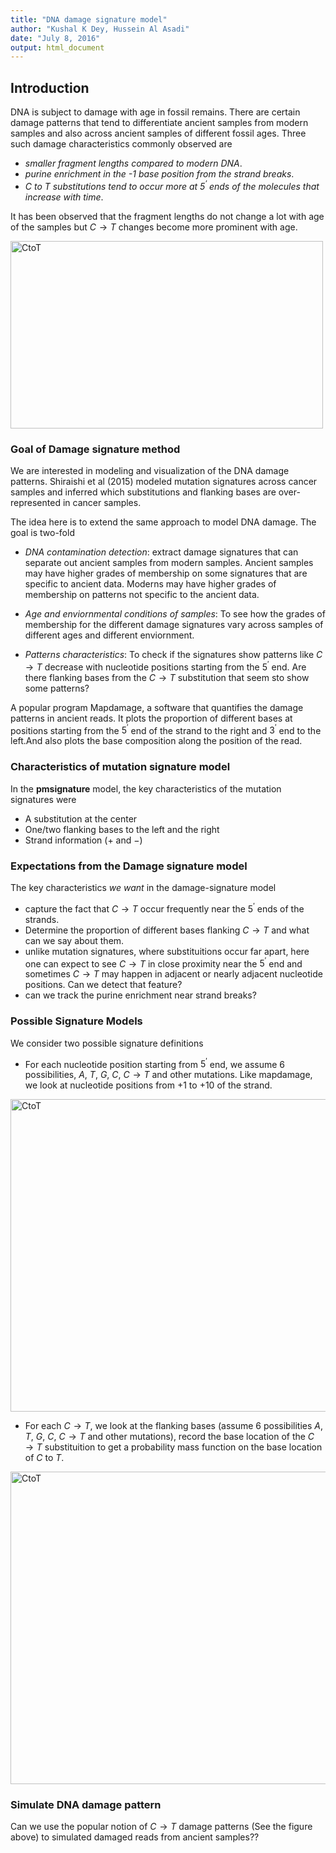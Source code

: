 ```yaml
---
title: "DNA damage signature model"
author: "Kushal K Dey, Hussein Al Asadi"
date: "July 8, 2016"
output: html_document
---
```


## Introduction

DNA is subject to damage with age in fossil remains. There are certain damage patterns that tend to differentiate ancient samples from modern samples and also across ancient samples of different fossil ages.  Three such damage characteristics commonly observed are 

- *smaller fragment lengths compared to modern DNA*.
- *purine enrichment in the -1 base position from the strand breaks*.
- *C to T substitutions tend to occur more at $5^{'}$ ends of the molecules that increase with time*.

It has been observed that the fragment lengths do not change a lot with age of the samples but $C \rightarrow T$ changes become more prominent with age.


<img src="C_to_T.png" alt="CtoT" style="width:500px;height:300px;">


### Goal of Damage signature method

We are interested in modeling and visualization of the DNA damage patterns. Shiraishi et al (2015) modeled mutation signatures across cancer samples and 
inferred which substitutions and flanking bases are over-represented in cancer samples.

The idea here is to extend the same approach to model DNA damage. The goal is two-fold

- *DNA contamination detection*: extract damage signatures that can separate out ancient samples from modern samples. Ancient samples may have higher grades of membership on some signatures that are specific to ancient data. Moderns may have higher grades of membership on patterns not specific to the ancient data.

- *Age and enviornmental conditions of samples*: To see how the grades of membership for the different damage signatures vary across samples of different ages and different enviornment. 

- *Patterns characteristics*: To check if the signatures show patterns like $C \rightarrow T$ decrease with nucleotide positions starting from the $5^{'}$ end. Are there flanking bases from the $C \rightarrow T$ substitution that seem sto show some patterns? 

A popular program Mapdamage, a software that quantifies the damage patterns in ancient reads. It plots the proportion of different bases at positions starting from the $5^{'}$ end of the strand to the right and $3^{'}$ end to the left.And also plots the base composition along the position of the read.

### Characteristics of mutation signature model

In the **pmsignature** model, the key characteristics of the mutation signatures were 

- A substitution at the center
- One/two flanking bases to the left and the right
- Strand information ($+$ and $-$)

### Expectations from the  Damage signature model

The key characteristics *we want* in the damage-signature model

- capture the fact that $C \rightarrow T$ occur frequently near the $5^{'}$ ends of the strands.
- Determine the proportion of different bases flanking $C \rightarrow T$ and what can we say about them.
- unlike mutation signatures, where substituitions occur far apart, here one can expect to see $C \rightarrow T$ in close proximity near the $5^{'}$ end and sometimes $C \rightarrow T$ may happen in adjacent or nearly adjacent nucleotide positions. Can we detect that feature?
- can we track the purine enrichment near strand breaks?

### Possible Signature Models

We consider two possible signature definitions

- For each nucleotide position starting from $5^{'}$ end, we assume 6 possibilities, $A$, $T$, $G$, $C$, $C \rightarrow T$ and other mutations. Like mapdamage, we look at nucleotide positions from $+1$ to $+10$ of the strand.

<img src="damagesig1/damagesig1.001.jpeg" alt="CtoT" style="width:700px;height:500px;">

- For each $C \rightarrow T$, we look at the flanking bases (assume 6 possibilities  $A$, $T$, $G$, $C$, $C \rightarrow T$ and other mutations), record the base location of the $C \rightarrow T$ substituition to get a probability mass function on the base location of $C$ to $T$. 

<img src="damagesig2/damagesig2.001.jpeg" alt="CtoT" style="width:700px;height:500px;">


### Simulate DNA damage pattern

Can we use the popular notion of $C \rightarrow T$ damage patterns (See the figure above) to simulated damaged reads from ancient samples??









